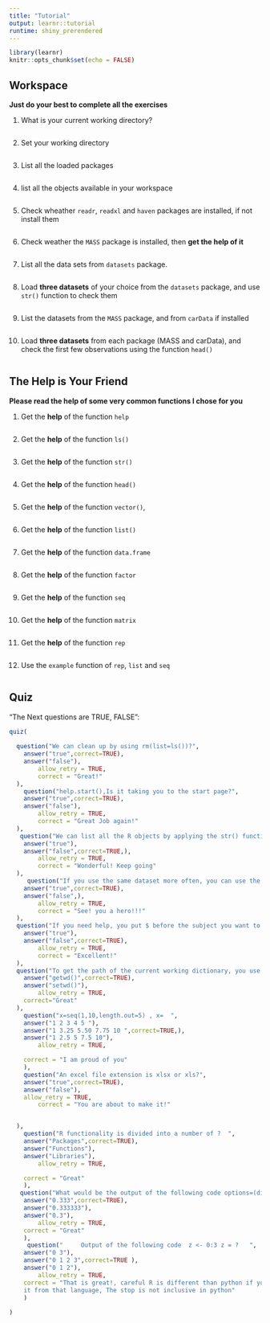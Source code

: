 ---
title: "Tutorial"
output: learnr::tutorial
runtime: shiny_prerendered
---

```{r setup, include=FALSE}
library(learnr)
knitr::opts_chunk$set(echo = FALSE)
```


## Workspace


**Just do your best to complete all the exercises**

1. What is your current working directory?

```{r current-working-directory, exercise=TRUE}

```

2. Set your working directory 

```{r setting-working-directory, exercise= TRUE}

```

3. List all the loaded packages

```{r search-path, exercise = TRUE}

```

4. list all the objects available in your workspace

```{r all-objects, exercise=TRUE}

```
5. Check wheather `readr`, `readxl` and `haven` packages are installed, if not
  install them

```{r auto-install-packages, exercise = TRUE}

```

6. Check weather the `MASS` package is installed, then **get the help of it**

```{r mass-pkg, exercise = TRUE}

```

7. List all the data sets from `datasets` package.
 
```{r exploring-datasets, exercise = TRUE}

```

8. Load **three datasets** of your choice from the `datasets` package, and use 
`str()` function to check them

```{r loading-datasets, exercise = TRUE}

```

9. List the datasets from the `MASS` package, and from `carData` if installed 

```{r mass-and-carDara1, exercise = TRUE}

```
10. Load **three datasets** from each package (MASS and carData), and check the 
first few observations using the function `head()`

```{r mass-and-carDara2, exercise = TRUE}

```

## The Help is Your Friend
  **Please read the help of some very common functions I chose for you** 
  
1. Get the **help** of the function `help`

```{r help-help, exercise = TRUE}

```

2. Get the **help** of the function `ls()`

```{r help-ls, exercise = TRUE}

```

3. Get the **help** of the function `str()` 

```{r help-str, exercise = TRUE}

```

4. Get the **help** of the function `head()`

```{r help-head, exercise = TRUE}

```

5. Get the **help** of the function `vector()`, 

```{r help-vector, exercise = TRUE}

```

6. Get the **help** of the function `list()`

```{r help-list, exercise= TRUE}

```

7. Get the **help** of the function `data.frame`

```{r help-data-frame, exercise = TRUE}

```

8. Get the **help** of the function `factor`

```{r help-factor, exercise = TRUE}

```

9. Get the **help** of the function `seq`

```{r help-seq, exercise = TRUE}

```
10. Get the **help** of the function `matrix`

```{r help-matrix, exercise = TRUE}

```

11. Get the **help** of the function `rep`

```{r help-rep, exercise = TRUE}

```

12. Use the `example` function of `rep`, `list` and `seq`

```{r examples, exercise = TRUE}

```


## Quiz


  "The Next questions are TRUE, FALSE":

```{r quiz}
quiz(
  
  question("We can clean up by using rm(list=ls())?",
    answer("true",correct=TRUE),
    answer("false"),
        allow_retry = TRUE,
        correct = "Great!"
  ),
    question("help.start(),Is it taking you to the start page?",
    answer("true",correct=TRUE),
    answer("false"),
        allow_retry = TRUE,
        correct = "Great Job again!"
  ),
   question("We can list all the R objects by applying the str() function?",
    answer("true"),
    answer("false",correct=TRUE,),
        allow_retry = TRUE,
        correct = "Wonderful! Keep going"
  ),
     question("If you use the same dataset more often, you can use the attach() method?",
    answer("true",correct=TRUE),
    answer("false",),
        allow_retry = TRUE,
        correct = "See! you a hero!!!"
  ),
  question("If you need help, you put $ before the subject you want to know ?",
    answer("true"),
    answer("false",correct=TRUE),
        allow_retry = TRUE,
        correct = "Excellent!"
  ), 
  question("To get the path of the current working dictionary, you use ",
    answer("getwd()",correct=TRUE),
    answer("setwd()"),
        allow_retry = TRUE,
    correct="Great"
  ),  
    question("x=seq(1,10,length.out=5) , x=  ",
    answer("1 2 3 4 5 "),
    answer("1 3.25 5.50 7.75 10 ",correct=TRUE,),
    answer("1 2.5 5 7.5 10"),
        allow_retry = TRUE,

    correct = "I am proud of you"
    ),  
    question("An excel file extension is xlsx or xls?",
    answer("true",correct=TRUE),
    answer("false"),
    allow_retry = TRUE,
        correct = "You are about to make it!"


  ),
    question("R functionality is divided into a number of ?  ",
    answer("Packages",correct=TRUE),
    answer("Functions"),
    answer("Libraries"),
        allow_retry = TRUE,

    correct = "Great"
    ),
   question("What would be the output of the following code options=(digits=3) when excute print(1/3)?   ",
    answer("0.333",correct=TRUE),
    answer("0.333333"),
    answer("0.3"),
        allow_retry = TRUE,
    correct = "Great"
    ),
     question("     Output of the following code  z <- 0:3 z = ?   ",
    answer("0 3"),
    answer("0 1 2 3",correct=TRUE ),
    answer("0 1 2"),
        allow_retry = TRUE,
    correct = "That is great!, careful R is different than python if you made
    it from that language, The stop is not inclusive in python"
    )
  
)
```

